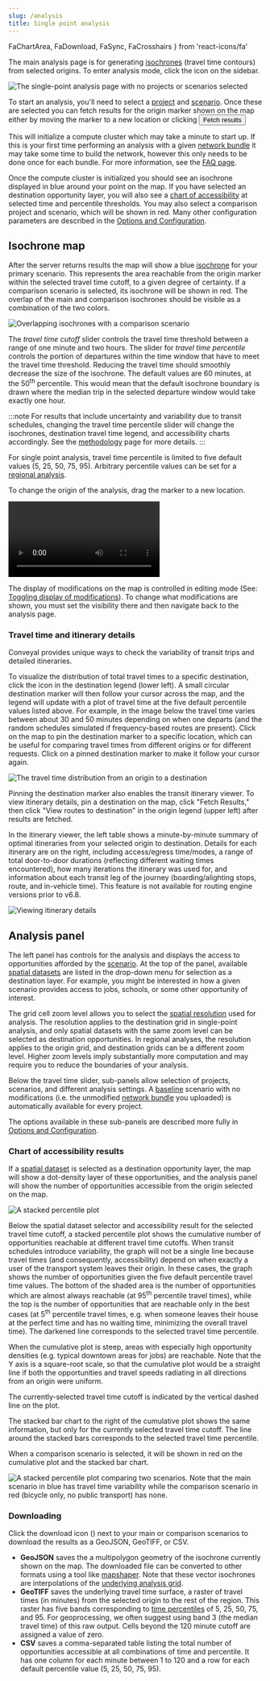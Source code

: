 ```yaml
---
slug: /analysis
title: Single point analysis
---
```


  FaChartArea,
  FaDownload,
  FaSync,
  FaCrosshairs
} from 'react-icons/fa'


The main analysis page is for generating [isochrones](/glossary#isochrone) (travel time contours) from selected origins. To enter analysis mode, click the <FaChartArea /> icon on the sidebar. 

<Image
  alt='The single-point analysis page with no projects or scenarios selected'
  src='/img/analysis-default-settings.png'
/>

To start an analysis, you'll need to select a [project](/glossary#project) and [scenario](/glossary#scenario). Once these are selected you can fetch results for the origin marker shown on the map either by moving the marker to a new location or clicking <Button variantColor='blue'>Fetch results <FaSync /></Button>

This will initialize a compute cluster which may take a minute to start up. 
If this is your first time performing an analysis with a given [network bundle](/glossary#network-bundle) it may take some time to build the network, however this only needs to be done once for each bundle. For more information, see the [FAQ page](/learn-more/faq#why-the-wait).

Once the compute cluster is initialized you should see an isochrone displayed in blue around your point on the map. If you have selected an destination opportunity layer, you will also see a [chart of accessibility](#accessibility-chart) at selected time and percentile thresholds. You may also select a comparison project and scenario, which will be shown in red.
Many other configuration parameters are described in the [Options and Configuration](/analysis/configuration).

## Isochrone map

After the server returns results the map will show a blue [isochrone](/glossary#isochrone) for your primary scenario. This represents the area reachable from the origin marker within the selected travel time cutoff, to a given degree of certainty. If a comparison scenario is selected, its isochrone will be shown in red. The overlap of the main and comparison isochrones should be visible as a combination of the two colors.

<Image 
  src='/img/overlapping-isochrones.png' 
  alt='Overlapping isochrones with a comparison scenario'
/>

The *travel time cutoff* slider controls the travel time threshold between a range of one minute and two hours. The slider for *travel time percentile* controls the portion of departures within the time window that have to meet the travel time threshold. Reducing the travel time should smoothly decrease the size of the isochrone. The default values are 60 minutes, at the 50<sup>th</sup> percentile. This would mean that the default isochrone boundary is drawn where the median trip in the selected departure window would take exactly one hour. 

:::note
For results that include uncertainty and variability due to transit schedules, changing the travel time percentile slider will change the isochrones, destination travel time legend, and accessibility charts accordingly. See the [methodology](/analysis/methodology) page for more details.
:::

For single point analysis, travel time percentile is limited to five default values (5, 25, 50, 75, 95). Arbitrary percentile values can be set for a [regional analysis](/analysis/regional). 

To change the origin of the analysis, drag the marker to a new location.

<Video 
  alt='Testing different travel time cutoffs, percentiles, and origins'
  src='/travel-time-slider.m4v' 
/>

The display of modifications on the map is controlled in editing mode (See: [Toggling display of modifications](/edit-scenario/usage#toggle-mod-display)). To change what modifications are shown, you must set the visibility there and then navigate back to the analysis page. 

### Travel time and itinerary details

Conveyal provides unique ways to check the variability of transit trips and detailed itineraries.

To visualize the distribution of total travel times to a specific destination, click the <FaCrosshairs /> icon in the destination legend (lower left). A small circular destination marker will then follow your cursor across the map, and the legend will update with a plot of travel time at the five default percentile values listed above. For example, in the image below the travel time varies between about 30 and 50 minutes depending on when one departs (and the random schedules simulated if frequency-based routes are present). Click on the map to pin the destination marker to a specific location, which can be useful for comparing travel times from different origins or for different requests. Click on a pinned destination marker to make it follow your cursor again.

<Image 
  src='/img/destination-travel-time-distribution.png' 
  alt='The travel time distribution from an origin to a destination'
/>

Pinning the destination marker also enables the transit itinerary viewer. To view itinerary details, pin a destination on the map, click "Fetch Results," then click "View routes to destination" in the origin legend (upper left) after results are fetched. 

In the itinerary viewer, the left table shows a minute-by-minute summary of optimal itineraries from your selected origin to destination. Details for each itinerary are on the right, including access/egress time/modes, a range of total door-to-door durations (reflecting different waiting times encountered), how many iterations the itinerary was used for, and information about each transit leg of the journey (boarding/alighting stops, route, and in-vehicle time). This feature is not available for routing engine versions prior to v6.8.

<Image 
  src='/img/route-summaries.png'
  alt='Viewing itinerary details'
/>

## Analysis panel

The left panel has controls for the analysis and displays the access to opportunities afforded by the [scenario](/glossary#scenario). At the top of the panel, available [spatial datasets](/glossary#spatial-dataset) are listed in the drop-down menu for selection as a destination layer. For example, you might be interested in how a given scenario provides access to jobs, schools, or some other opportunity of interest.

The grid cell zoom level allows you to select the [spatial resolution](/analysis/methodology#spatial-resolution) used for analysis. The resolution applies to the destination grid in single-point analysis, and only spatial datasets with the same zoom level can be selected as destination opportunities. In regional analyses, the resolution applies to the origin grid, and destination grids can be a different zoom level. Higher zoom levels imply substantially more computation and may require you to reduce the boundaries of your analysis.

Below the travel time slider, sub-panels allow selection of projects, scenarios, and different analysis settings. A [baseline](/glossary#baseline-network) scenario with no modifications (i.e. the unmodified [network bundle](/glossary#network-bundle) you uploaded) is automatically available for every project.

The options available in these sub-panels are described more fully in [Options and Configuration](/analysis/configuration).

### Chart of accessibility results

If a [spatial dataset](/glossary#spatial-dataset) is selected as a destination opportunity layer, the map will show a dot-density layer of these opportunities, and the analysis panel will show the number of opportunities accessible from the origin selected on the map.

<Image 
  src='/img/analysis-stacked-percentile.png' 
  alt='A stacked percentile plot'
/>

Below the spatial dataset selector and accessibility result for the selected travel time cutoff, a stacked percentile plot shows the cumulative number of opportunities reachable at different travel time cutoffs. When transit schedules introduce variability, the graph will not be a single line because travel times (and consequently, accessibility) depend on when exactly a user of the transport system leaves their origin. In these cases, the graph shows the number of opportunities given the five default percentile travel time values. The bottom of the shaded area is the number of opportunities which are almost always reachable (at 95<sup>th</sup> percentile travel times), while the top is the number of opportunities that are reachable only in the best cases (at 5<sup>th</sup> percentile travel times, e.g. when someone leaves their house at the perfect time and has no waiting time, minimizing the overall travel time). The darkened line corresponds to the selected travel time percentile.

When the cumulative plot is steep, areas with especially high opportunity densities (e.g. typical downtown areas for jobs) are reachable. Note that the Y axis is a square-root scale, so that the cumulative plot would be a straight line if both the opportunities and travel speeds radiating in all directions from an origin were uniform.

The currently-selected travel time cutoff is indicated by the vertical dashed line on the plot.

The stacked bar chart to the right of the cumulative plot shows the same information, but only for the currently selected travel time cutoff.  The line around the stacked bars corresponds to the selected travel time percentile.

When a comparison scenario is selected, it will be shown in red on the cumulative plot and the stacked bar chart.

<Image 
  src='/img/stacked-percentile-comparison.png' 
  alt='A stacked percentile plot comparing two scenarios. Note that the main scenario in blue has travel time variability while the comparison scenario in red (bicycle only, no public transport) has none.'
/>

### Downloading

Click the download icon (<FaDownload />) next to your main or comparison scenarios to download the results as a GeoJSON, GeoTIFF, or CSV. 

- **GeoJSON** saves the a multipolygon geometry of the isochrone currently shown on the map. The downloaded file can be converted to other formats using a tool like [mapshaper](http://mapshaper.org). Note that these vector isochrones are interpolations of the [underlying analysis grid](/analysis/methodology#spatial-resolution).
- **GeoTIFF** saves the underlying travel time surface, a raster of travel times (in minutes) from the selected origin to the rest of the region. This raster has five bands corresponding to [time percentiles](/analysis/methodology#time-percentile) of 5, 25, 50, 75, and 95. For geoprocessing, we often suggest using band 3 (the median travel time) of this raw output. Cells beyond the 120 minute cutoff are assigned a value of zero. 
- **CSV** saves a comma-separated table listing the total number of opportunities accessible at all combinations of time and percentile. It has one column for each minute between 1 to 120 and a row for each default percentile value (5, 25, 50, 75, 95).
